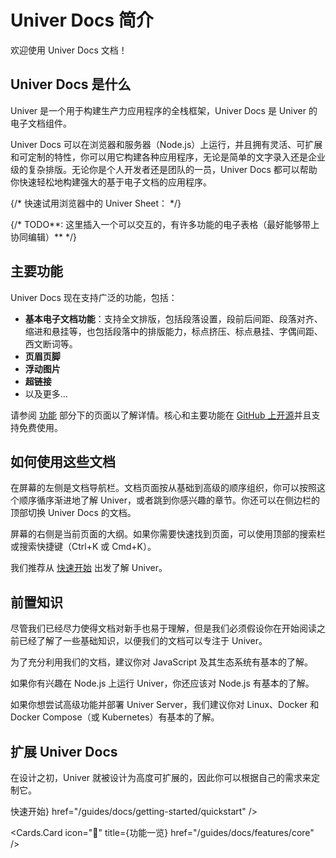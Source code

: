 
# Univer Docs 简介

欢迎使用 Univer Docs 文档！

## Univer Docs 是什么

Univer 是一个用于构建生产力应用程序的全栈框架，Univer Docs 是 Univer 的电子文档组件。

Univer Docs 可以在浏览器和服务器（Node.js）上运行，并且拥有灵活、可扩展和可定制的特性，你可以用它构建各种应用程序，无论是简单的文字录入还是企业级的复杂排版。无论你是个人开发者还是团队的一员，Univer Docs 都可以帮助你快速轻松地构建强大的基于电子文档的应用程序。

{/* 快速试用浏览器中的 Univer Sheet： */}

{/* TODO**: 这里插入一个可以交互的，有许多功能的电子表格（最好能够带上协同编辑）** */}

## 主要功能

Univer Docs 现在支持广泛的功能，包括：

- **基本电子文档功能**：支持全文排版，包括段落设置，段前后间距、段落对齐、缩进和悬挂等，也包括段落中的排版能力，标点挤压、标点悬挂、字偶间距、西文断词等。
- **页眉页脚**
- **浮动图片**
- **超链接**
- 以及更多...

请参阅 [功能](/guides/docs/features/core) 部分下的页面以了解详情。核心和主要功能在 [GitHub 上开源](https://github.com/dream-num/univer)并且支持免费使用。

## 如何使用这些文档

在屏幕的左侧是文档导航栏。文档页面按从基础到高级的顺序组织，你可以按照这个顺序循序渐进地了解 Univer，或者跳到你感兴趣的章节。你还可以在侧边栏的顶部切换 Univer Docs 的文档。

屏幕的右侧是当前页面的大纲。如果你需要快速找到页面，可以使用顶部的搜索栏或搜索快捷键（Ctrl+K 或 Cmd+K）。

我们推荐从 [快速开始](/guides/docs/getting-started/quickstart) 出发了解 Univer。

## 前置知识

尽管我们已经尽力使得文档对新手也易于理解，但是我们必须假设你在开始阅读之前已经了解了一些基础知识，以便我们的文档可以专注于 Univer。

为了充分利用我们的文档，建议你对 JavaScript 及其生态系统有基本的了解。

如果你有兴趣在 Node.js 上运行 Univer，你还应该对 Node.js 有基本的了解。

如果你想尝试高级功能并部署 Univer Server，我们建议你对 Linux、Docker 和 Docker Compose（或 Kubernetes）有基本的了解。

## 扩展 Univer Docs

在设计之初，Univer 就被设计为高度可扩展的，因此你可以根据自己的需求来定制它。

<Cards className="mt-16">
  <Cards.Card
    icon="📊"
    title={<span className="">快速开始</span>}
    href="/guides/docs/getting-started/quickstart"
  />

  <Cards.Card
    icon="🌟"
    title={<span className="">功能一览</span>}
    href="/guides/docs/features/core"
  />
</Cards>
